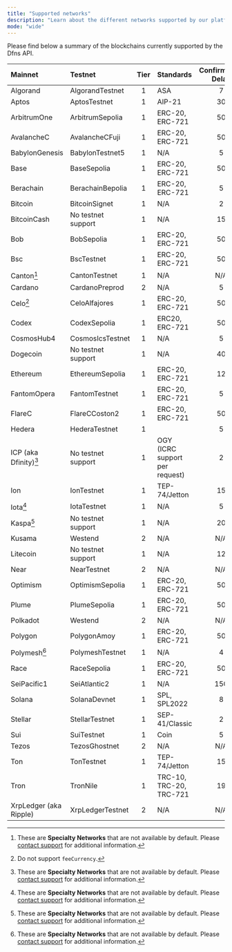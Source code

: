 ```yaml
---
title: "Supported networks"
description: "Learn about the different networks supported by our platform."
mode: "wide"
---
```


Please find below a summary of the blockchains currently supported by the Dfns API. 

| Mainnet                | Testnet            | <Tooltip tip="Refer to the Support Tiers page for more details">Tier</Tooltip> | Standards                      | <Tooltip tip="Confirmation Delay refers to the number of blocks that must be validated or mined after a transaction has been included in a block for that transaction to be indexed by Dfns. Tier-2 chains are not indexed so finality doesn't apply.">Confirmation Delay</Tooltip> | Testnet faucet example                                            |
| :--------------------- | :----------------- | :----------------------------------------------------------------------------: | :----------------------------- | :---------------------------------------------------------------------------------------------------------------------------------------------------------------------------------------------------------------------------------------------------------------------------------: | :---------------------------------------------------------------- |
| Algorand               | AlgorandTestnet    |                                       1                                        | ASA                            |                                                                                                                                          7                                                                                                                                          | https://bank.testnet.algorand.network/                            |
| Aptos                  | AptosTestnet       |                                       1                                        | AIP-21                         |                                                                                                                                         30                                                                                                                                          | https://www.aptosfaucet.com/                                      |
| ArbitrumOne            | ArbitrumSepolia    |                                       1                                        | ERC-20, ERC-721                |                                                                                                                                         50                                                                                                                                          | https://cloud.google.com/application/web3/faucet                  |
| AvalancheC             | AvalancheCFuji     |                                       1                                        | ERC-20, ERC-721                |                                                                                                                                         50                                                                                                                                          | https://faucets.chain.link/fuji                                   |
| BabylonGenesis         | BabylonTestnet5    |                                       1                                        | N/A                            |                                                                                                                                          5                                                                                                                                          | https://faucet.hoodscan.io/                                       |
| Base                   | BaseSepolia        |                                       1                                        | ERC-20, ERC-721                |                                                                                                                                         50                                                                                                                                          | https://docs.base.org/base-chain/tools/network-faucets            |
| Berachain              | BerachainBepolia   |                                       1                                        | ERC-20, ERC-721                |                                                                                                                                          5                                                                                                                                          | https://bepolia.faucet.berachain.com/                             |
| Bitcoin                | BitcoinSignet      |                                       1                                        | N/A                            |                                                                                                                                          2                                                                                                                                          | https://signetfaucet.com/                                         |
| BitcoinCash            | No testnet support |                                       1                                        | N/A                            |                                                                                                                                         15                                                                                                                                          |                                                                   |
| Bob                    | BobSepolia         |                                       1                                        | ERC-20, ERC-721                |                                                                                                                                         50                                                                                                                                          | https://faucets.chain.link/bob-testnet                            |
| Bsc                    | BscTestnet         |                                       1                                        | ERC-20, ERC-721                |                                                                                                                                         50                                                                                                                                          | https://www.bnbchain.org/en/testnet-faucet                        |
| Canton[^1]             | CantonTestnet      |                                       1                                        | N/A                            |                                                                                                                                         N/A                                                                                                                                         |                                                                   |
| Cardano                | CardanoPreprod     |                                       2                                        | N/A                            |                                                                                                                                          5                                                                                                                                          | https://docs.cardano.org/cardano-testnets/tools/faucet            |
| Celo[^2]               | CeloAlfajores      |                                       1                                        | ERC-20, ERC-721                |                                                                                                                                         50                                                                                                                                          | https://faucet.celo.org/alfajores                                 |
| Codex                  | CodexSepolia       |                                       1                                        | ERC20, ERC-721                 |                                                                                                                                         50                                                                                                                                          |                                                                   |
| CosmosHub4             | CosmosIcsTestnet   |                                       1                                        | N/A                            |                                                                                                                                          5                                                                                                                                          |                                                                   |
| Dogecoin               | No testnet support |                                       1                                        | N/A                            |                                                                                                                                         40                                                                                                                                          |                                                                   |
| Ethereum               | EthereumSepolia    |                                       1                                        | ERC-20, ERC-721                |                                                                                                                                         12                                                                                                                                          | https://cloud.google.com/application/web3/faucet/ethereum/sepolia |
| FantomOpera            | FantomTestnet      |                                       1                                        | ERC-20, ERC-721                |                                                                                                                                          5                                                                                                                                          | https://faucet.fantom.network/                                    |
| FlareC                 | FlareCCoston2      |                                       1                                        | ERC-20, ERC-721                |                                                                                                                                         50                                                                                                                                          | https://faucet.flare.network/coston2                              |
| Hedera                 | HederaTestnet      |                                       1                                        |                                |                                                                                                                                          5                                                                                                                                          |                                                                   |
| ICP (aka Dfinity)[^1]  | No testnet support |                                       1                                        | OGY (ICRC support per request) |                                                                                                                                          2                                                                                                                                          |                                                                   |
| Ion                    | IonTestnet         |                                       1                                        | TEP-74/Jetton                  |                                                                                                                                         15                                                                                                                                          |                                                                   |
| Iota[^1]               | IotaTestnet        |                                       1                                        | N/A                            |                                                                                                                                          5                                                                                                                                          | https://docs.iota.org/developer/getting-started/get-coins         |
| Kaspa[^1]              | No testnet support |                                       1                                        | N/A                            |                                                                                                                                         20                                                                                                                                          |                                                                   |
| Kusama                 | Westend            |                                       2                                        | N/A                            |                                                                                                                                         N/A                                                                                                                                         | https://faucet.polkadot.io/westend                                |
| Litecoin               | No testnet support |                                       1                                        | N/A                            |                                                                                                                                         12                                                                                                                                          |                                                                   |
| Near                   | NearTestnet        |                                       2                                        | N/A                            |                                                                                                                                         N/A                                                                                                                                         | https://near-faucet.io/                                           |
| Optimism               | OptimismSepolia    |                                       1                                        | ERC-20, ERC-721                |                                                                                                                                         50                                                                                                                                          | https://faucets.chain.link/optimism-sepolia                       |
| Plume                  | PlumeSepolia       |                                       1                                        | ERC-20, ERC-721                |                                                                                                                                         50                                                                                                                                          | https://faucets.chain.link/plume-testnet                          |
| Polkadot               | Westend            |                                       2                                        | N/A                            |                                                                                                                                         N/A                                                                                                                                         | https://faucet.polkadot.io/westend                                |
| Polygon                | PolygonAmoy        |                                       1                                        | ERC-20, ERC-721                |                                                                                                                                         50                                                                                                                                          | https://faucet.polygon.technology/                                |
| Polymesh[^1]          | PolymeshTestnet    |                                       1                                        | N/A                            |                                                                                                                                          4                                                                                                                                          | https://faucet.polygon.technology/                                |
| Race                   | RaceSepolia        |                                       1                                        | ERC-20, ERC-721                |                                                                                                                                         50                                                                                                                                          | https://www.l2faucet.com/race                                     |
| SeiPacific1            | SeiAtlantic2       |                                       1                                        | N/A                            |                                                                                                                                         150                                                                                                                                         | https://docs.sei.io/learn/faucet                                  |
| Solana                 | SolanaDevnet       |                                       1                                        | SPL, SPL2022                   |                                                                                                                                          8                                                                                                                                          | https://faucet.solana.com/                                        |
| Stellar                | StellarTestnet     |                                       1                                        | SEP-41/Classic                 |                                                                                                                                          2                                                                                                                                          | https://faucet.triangleplatform.com/stellar/testnet               |
| Sui                    | SuiTestnet         |                                       1                                        | Coin                           |                                                                                                                                          5                                                                                                                                          | https://faucet.sui.io/                                            |
| Tezos                  | TezosGhostnet      |                                       2                                        | N/A                            |                                                                                                                                         N/A                                                                                                                                         | https://faucet.ghostnet.teztnets.com/                             |
| Ton                    | TonTestnet         |                                       1                                        | TEP-74/Jetton                  |                                                                                                                                         15                                                                                                                                          | https://faucet.chainstack.com/ton-testnet-faucet                  |
| Tron                   | TronNile           |                                       1                                        | TRC-10, TRC-20, TRC-721        |                                                                                                                                         19                                                                                                                                          | https://faucet.triangleplatform.com/tron/nile                     |
| XrpLedger (aka Ripple) | XrpLedgerTestnet   |                                       2                                        | N/A                            |                                                                                                                                         N/A                                                                                                                                         | https://xrpl.org/resources/dev-tools/xrp-faucets                  |

[^1]: These are **Specialty Networks** that are not available by default. Please [contact support](https://support.dfns.co) for additional information.
[^2]: Do not support `feeCurrency`.
